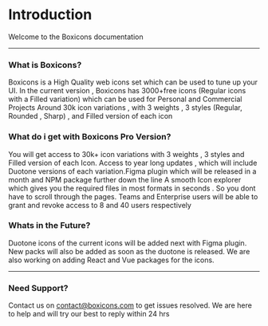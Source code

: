 # Introduction

Welcome to the Boxicons documentation

***

### What is Boxicons?

Boxicons is a High Quality web icons set which can be used to tune up your UI. In the current version , Boxicons has&#x20;
3000+free icons (Regular icons with a Filled variation)  which can be used for Personal and Commercial Projects&#x20;
Around 30k icon variations , with 3 weights , 3 styles (Regular, Rounded , Sharp) , and Filled version of each icon

### What do i get with Boxicons Pro Version?

You will get access to 30k+ icon variations with 3 weights , 3 styles and Filled version of each Icon.
Access to year long updates , which will include Duotone versions of each variation.Figma plugin which will be released in a month and NPM package further down the line
A smooth Icon explorer which gives you the required files in most formats in seconds . So you dont have to scroll through the pages.
Teams and Enterprise users will be able to grant and revoke access to 8 and 40 users respectively&#x20;


### Whats in the Future?

Duotone icons of the current icons will be added next with Figma plugin. New packs will also be added as soon as the duotone is released.
We are also working on adding React and Vue packages for the icons.




***

### Need Support?

Contact us on [contact@boxicons.com](mailto\:contact@boxicons.com) to get issues resolved.
We are here to help and will  try our best to reply within 24 hrs
